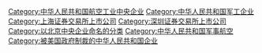 {{Catmore}}

[[Category:中华人民共和国航空工业中央企业|Category:中华人民共和国航空工业中央企业]]
[[Category:中华人民共和国军工企业|Category:中华人民共和国军工企业]]
[[Category:上海证券交易所上市公司|Category:上海证券交易所上市公司]]
[[Category:深圳证券交易所上市公司|Category:深圳证券交易所上市公司]]
[[Category:以北京中央企业命名的分类|Category:以北京中央企业命名的分类]]
[[Category:中华人民共和国军事航空|Category:中华人民共和国军事航空]]
[[Category:被美国政府制裁的中华人民共和国企业|Category:被美国政府制裁的中华人民共和国企业]]